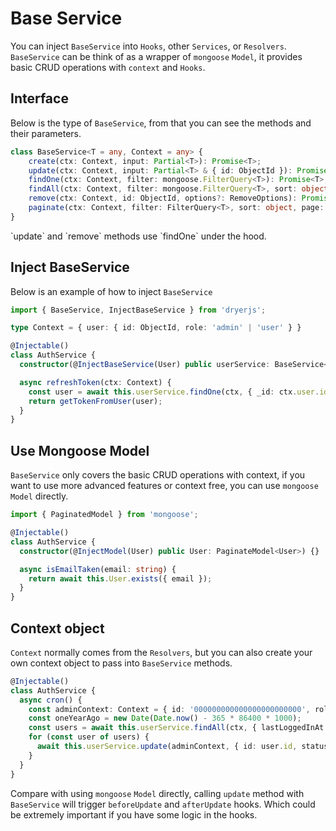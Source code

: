 
# Base Service

You can inject `BaseService` into `Hooks`, other `Services`, or `Resolvers`. `BaseService` can be think of as a wrapper of `mongoose` `Model`,
it provides basic CRUD operations with `context` and `Hooks`.

## Interface

Below is the type of `BaseService`, from that you can see the methods and their parameters.

```ts copy
class BaseService<T = any, Context = any> {
    create(ctx: Context, input: Partial<T>): Promise<T>;
    update(ctx: Context, input: Partial<T> & { id: ObjectId }): Promise<T>;
    findOne(ctx: Context, filter: mongoose.FilterQuery<T>): Promise<T>;
    findAll(ctx: Context, filter: mongoose.FilterQuery<T>, sort: object): Promise<T[]>;
    remove(ctx: Context, id: ObjectId, options?: RemoveOptions): Promise<SuccessResponse>;
    paginate(ctx: Context, filter: FilterQuery<T>, sort: object, page: number, limit: number): PaginateResult;
}
```

<Callout>
  `update` and `remove` methods use `findOne` under the hood.
</Callout>

## Inject BaseService

Below is an example of how to inject `BaseService`

```ts copy
import { BaseService, InjectBaseService } from 'dryerjs';

type Context = { user: { id: ObjectId, role: 'admin' | 'user' } }

@Injectable()
class AuthService {
  constructor(@InjectBaseService(User) public userService: BaseService<User, Context>) {}

  async refreshToken(ctx: Context) {
    const user = await this.userService.findOne(ctx, { _id: ctx.user.id });
    return getTokenFromUser(user);
  }
}
```

## Use Mongoose Model

`BaseService` only covers the basic CRUD operations with context, if you want to use more advanced features or context free,
you can use `mongoose` `Model` directly.

```ts copy
import { PaginatedModel } from 'mongoose';

@Injectable()
class AuthService {
  constructor(@InjectModel(User) public User: PaginateModel<User>) {}

  async isEmailTaken(email: string) {
    return await this.User.exists({ email });
  }
}
```

## Context object

`Context` normally comes from the `Resolvers`, but you can also create your own context object to pass into `BaseService` methods.

```ts copy
@Injectable()
class AuthService {
  async cron() {
    const adminContext: Context = { id: '000000000000000000000000', role: 'admin' };
    const oneYearAgo = new Date(Date.now() - 365 * 86400 * 1000);
    const users = await this.userService.findAll(ctx, { lastLoggedInAt: { $lt: oneYearAgo } });
    for (const user of users) {
      await this.userService.update(adminContext, { id: user.id, status: 'inactive' });
    }
  }
}
```

Compare with using `mongoose` `Model` directly, calling `update` method with `BaseService` will trigger `beforeUpdate` and `afterUpdate` hooks.
Which could be extremely important if you have some logic in the hooks.
